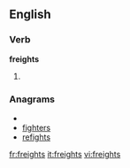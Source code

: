 
==English==

===Verb===
'''freights'''

# {{third-person singular of|[[freight]]}}

===Anagrams===
* {{alphagram|efghirst}}
* [[fighters#English|fighters]]
* [[refights#English|refights]]

[[fr:freights]]
[[it:freights]]
[[vi:freights]]
